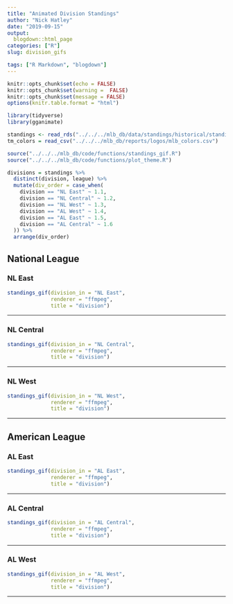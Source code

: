 ```yaml
---
title: "Animated Division Standings"
author: "Nick Hatley"
date: "2019-09-15"
output:
  blogdown::html_page
categories: ["R"]
slug: division_gifs

tags: ["R Markdown", "blogdown"]
---
```

```r
knitr::opts_chunk$set(echo = FALSE)
knitr::opts_chunk$set(warning =  FALSE)
knitr::opts_chunk$set(message = FALSE)
options(knitr.table.format = "html")
```

```r
library(tidyverse)
library(gganimate)

standings <- read_rds("../../../mlb_db/data/standings/historical/standings.rds")
tm_colors = read_csv("../../../mlb_db/reports/logos/mlb_colors.csv")

source("../../../mlb_db/code/functions/standings_gif.R")
source("../../../mlb_db/code/functions/plot_theme.R")

divisions = standings %>% 
  distinct(division, league) %>% 
  mutate(div_order = case_when(
    division == "NL East" ~ 1.1,
    division == "NL Central" ~ 1.2,
    division == "NL West" ~ 1.3,
    division == "AL West" ~ 1.4,
    division == "AL East" ~ 1.5,
    division == "AL Central" ~ 1.6
  )) %>% 
  arrange(div_order)

```


## National League

### NL East
```r
standings_gif(division_in = "NL East",
              renderer = "ffmpeg",  
              title = "division")
```

**********

### NL Central
```r
standings_gif(division_in = "NL Central", 
              renderer = "ffmpeg", 
              title = "division")
```

**********

### NL West
```r
standings_gif(division_in = "NL West", 
              renderer = "ffmpeg", 
              title = "division")
```

**********

## American League

### AL East
```r
standings_gif(division_in = "AL East",
              renderer = "ffmpeg", 
              title = "division")
```

**********

### AL Central
```r
standings_gif(division_in = "AL Central", 
              renderer = "ffmpeg", 
              title = "division")
```

**********

### AL West
```r
standings_gif(division_in = "AL West",
              renderer = "ffmpeg", 
              title = "division")
```

**********